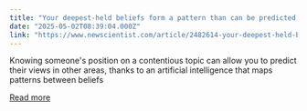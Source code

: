 ```yaml
---
title: "Your deepest-held beliefs form a pattern than can be predicted by AI"
date: "2025-05-02T08:39:04.000Z"
link: "https://www.newscientist.com/article/2482614-your-deepest-held-beliefs-form-a-pattern-than-can-be-predicted-by-ai/?utm_campaign=RSS%7CNSNS&utm_source=NSNS&utm_medium=RSS&utm_content=technology"
---
```


Knowing someone's position on a contentious topic can allow you to predict their views in other areas, thanks to an artificial intelligence that maps patterns between beliefs

[Read more](https://www.newscientist.com/article/2482614-your-deepest-held-beliefs-form-a-pattern-than-can-be-predicted-by-ai/?utm_campaign=RSS%7CNSNS&utm_source=NSNS&utm_medium=RSS&utm_content=technology)
